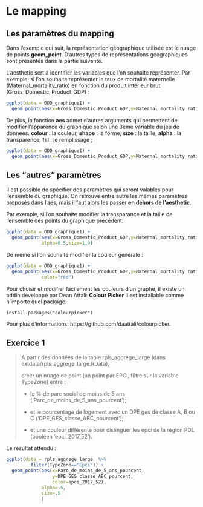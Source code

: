 # Le mapping

## Les paramètres du mapping

Dans l'exemple qui suit, la représentation géographique utilisée est le nuage de points **geom_point**.
D'autres types de représentations géographiques sont présentés dans la partie suivante.

L'aesthetic sert à identifier les variables que l'on souhaite représenter.
Par exemple, si l'on souhaite représenter le taux de mortalité maternelle (Maternal_mortality_ratio) en fonction du produit intérieur brut (Gross_Domestic_Product_GDP) :

```r
ggplot(data = ODD_graphique1) + 
  geom_point(aes(x=Gross_Domestic_Product_GDP,y=Maternal_mortality_ratio))
```

De plus, la fonction **aes** admet d'autres arguments qui permettent de modifier l'apparence du graphique selon une 3ème variable du jeu de données.
**colour** : la couleur,
**shape** : la forme,
**size** : la taille,
**alpha** : la transparence,
**fill** : le remplissage ;

```r
ggplot(data = ODD_graphique1) + 
  geom_point(aes(x=Gross_Domestic_Product_GDP,y=Maternal_mortality_ratio,colour=Continent))
```

## Les "autres" paramètres

Il est possible de spécifier des paramètres qui seront valables pour l'ensemble du graphique. 
On retrouve entre autre les mêmes paramètres proposés dans l'aes, mais il faut alors les passer **en dehors de l'aesthetic**.

Par exemple, si l'on souhaite modifier la transparance et la taille de l'ensemble des points du graphique précédent:

```r
ggplot(data = ODD_graphique1) + 
  geom_point(aes(x=Gross_Domestic_Product_GDP,y=Maternal_mortality_ratio,colour=Continent),
             alpha=0.5,size=1.9)
```

De même si l'on souhaite modifier la couleur générale :

```r
ggplot(data = ODD_graphique1) + 
  geom_point(aes(x=Gross_Domestic_Product_GDP,y=Maternal_mortality_ratio),
             color="red")
```

Pour choisir et modifier facilement les couleurs d'un graphe, il existe un addin développé par Dean Attali: **Colour Picker**
Il est installable comme n'importe quel package.  
```
install.packages("colourpicker")
```

Pour plus d'informations: https://github.com/daattali/colourpicker.


## Exercice 1

> A partir des données de la table rpls_aggrege_large (dans extdata/rpls_aggrege_large.RData), 
>
> créer un nuage de point (un point par EPCI, filtre sur la variable TypeZone) entre :
>
> - le % de parc social de moins de 5 ans ('Parc_de_moins_de_5_ans_pourcent'); 
>
> - et le pourcentage de logement avec un DPE ges de classe A, B ou C ('DPE_GES_classe_ABC_pourcent'); 
>
> - et une couleur différente pour distinguer les epci de la région PDL (booléen 'epci_2017_52').

Le résultat attendu : 

```r
ggplot(data = rpls_aggrege_large  %>% 
         filter(TypeZone=="Epci")) + 
  geom_point(aes(x=Parc_de_moins_de_5_ans_pourcent,
                 y=DPE_GES_classe_ABC_pourcent,
                 color=epci_2017_52),
             alpha=.5,
             size=.5
             )
```
